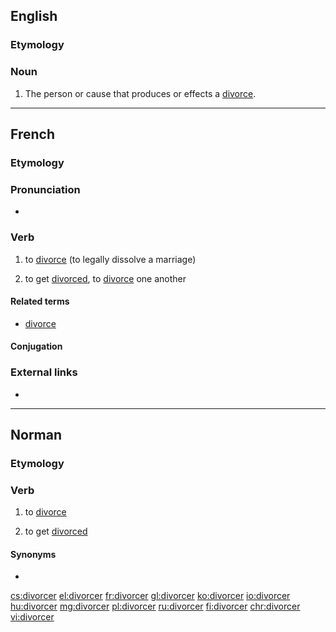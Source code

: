 ==English==

===Etymology===
{{suffix|divorce|er|lang=en}}

===Noun===
{{en-noun}}

# The person or cause that produces or effects a [[divorce]].
#: {{rfquotek|Drummond}}

{{Webster 1913}}

----

==French==

===Etymology===
{{suffix|divorce|er|lang=fr}}

===Pronunciation===
* {{IPA|/di.vɔʁ.se/|lang=fr}}

===Verb===
{{fr-verb}}

# {{label|fr|transitive}} to [[divorce]] (to legally dissolve a marriage)
# {{label|fr|reflexive|se divorcer}} to get [[divorce]]d, to [[divorce]] one another

====Related terms====
* [[divorce#French|divorce]]

====Conjugation====
{{fr-conj-auto}}

===External links===
* {{R:TLFi}}

----

==Norman==

===Etymology===
{{rfe|lang=nrf}}

===Verb===
{{nrf-verb}}

# {{lb|nrf|Jersey}} to [[divorce]]
# {{lb|nrf|Jersey|reflexive|s'divorcer}} to get [[divorced]]

====Synonyms====
* {{l|nrf|dêmathier}}

[[cs:divorcer]]
[[el:divorcer]]
[[fr:divorcer]]
[[gl:divorcer]]
[[ko:divorcer]]
[[io:divorcer]]
[[hu:divorcer]]
[[mg:divorcer]]
[[pl:divorcer]]
[[ru:divorcer]]
[[fi:divorcer]]
[[chr:divorcer]]
[[vi:divorcer]]